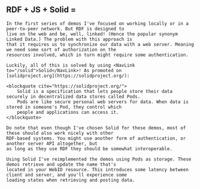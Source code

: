 
<Content id="solid">
    <h2 className="subtitle" className={styles.localTitle}>
        <span>RDF + JS + Solid =</span>
        <GiTechnoHeart style={{fill: "#7C4DFF"}}/>
    </h2>

    In the first series of demos I've focused on working locally or in a peer-to-peer network. But RDF is designed to
    live on the web and be, well, linked! (Hence the popular synonym Linked Data.) The problem with this approach is
    that it requires us to synchronize our data with a web server. Meaning we need some sort of authorization on the
    resources involved, which in turn might require some authentication.

    Luckily, all of this is solved by using <NavLink to="/solid">Solid</NavLink>! As promoted on
    [solidproject.org](https://solidproject.org/):

    <blockquote cite="https://solidproject.org/">
        Solid is a specification that lets people store their data securely in decentralized data stores called Pods.
        Pods are like secure personal web servers for data. When data is stored in someone's Pod, they control which
        people and applications can access it.
    </blockquote>

    Do note that even though I've chosen Solid for these demos, most of these should also work nicely with other
    RDF-based systems. You might use another form of authentication, or another server API altogether, but
    as long as they use RDF they should be somewhat interoperable.

    Using Solid I've reimplemented the demos using Pods as storage. These demos retrieve and update the name that's
    located in your WebID resource. This introduces some latency between client and server, and you'll experience some
    loading states when retrieving and posting data.
</Content>

<SolidWarning/>

<DemoList list={SOLID_DEMOS} data-test-id="SolidDemoList"/>
